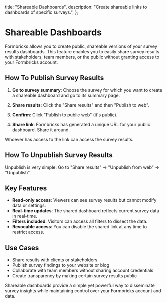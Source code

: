 

  title: "Shareable Dashboards",
  description: "Create shareable links to dashboards of specific surveys.",
};

# Shareable Dashboards

Formbricks allows you to create public, shareable versions of your survey results dashboards. This feature enables you to easily share survey results with stakeholders, team members, or the public without granting access to your Formbricks account.

## How To Publish Survey Results

1. **Go to survey summary**: Choose the survey for which you want to create a shareable dashboard and go to its summary page.

2. **Share results**: Click the "Share results" and then "Publish to web".

<MdxImage
  src={StepOne}
  alt="Go to survey summary"
  quality="100"
  className="max-w-full rounded-lg sm:max-w-3xl"
/>

3. **Confirm**: Click "Publish to public web" (it's public).

<MdxImage
  src={StepTwo}
  alt="Go to survey summary"
  quality="100"
  className="max-w-full rounded-lg sm:max-w-3xl"
/>

4. **Share link**: Formbricks has generated a unique URL for your public dashboard. Share it around.

<MdxImage
  src={StepThree}
  alt="Go to survey summary"
  quality="100"
  className="max-w-full rounded-lg sm:max-w-3xl"
/>

<Note>Whoever has access to the link can access the survey results.</Note>

## How To Unpublish Survey Results

Unpublish is very simple: Go to "Share results" -> "Unpublish from web" -> "Unpublish".

<MdxImage
  src={StepThree}
  alt="Go to survey summary"
  quality="100"
  className="max-w-full rounded-lg sm:max-w-3xl"
/>

## Key Features

- **Read-only access**: Viewers can see survey results but cannot modify data or settings.
- **Real-time updates**: The shared dashboard reflects current survey data in real-time.
- **Filters included**: Visitors can access all filters to dissect the data.
- **Revocable access**: You can disable the shared link at any time to restrict access.

## Use Cases

- Share results with clients or stakeholders
- Publish survey findings to your website or blog
- Collaborate with team members without sharing account credentials
- Create transparency by making certain survey results public

Shareable dashboards provide a simple yet powerful way to disseminate survey insights while maintaining control over your Formbricks account and data.
